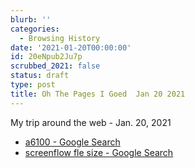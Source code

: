 ```yaml
---
blurb: ''
categories:
  - Browsing History
date: '2021-01-20T00:00:00'
id: 20eNpub2Ju7p
scrubbed_2021: false
status: draft
type: post
title: Oh The Pages I Goed  Jan 20 2021
---
```


My trip around the web - Jan. 20, 2021

- [a6100 - Google Search](https://www.google.com/search?client=safari&rls=en&q=a6100&ie=UTF-8&oe=UTF-8)
- [screenflow fle size - Google Search](https://www.google.com/search?client=safari&rls=en&q=screenflow+fle+size&ie=UTF-8&oe=UTF-8)
